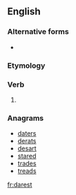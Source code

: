 {{also|därest}}
==English==

===Alternative forms===
* {{l|en|dar'st}} {{qualifier|obsolete}}

===Etymology===
{{suffix|dare|est|lang=en}}

===Verb===
{{head|en|verb form}}

# {{en-archaic second-person singular of|dare}}

===Anagrams===
* [[daters#English|daters]]
* [[derats#English|derats]]
* [[desart#English|desart]]
* [[stared#English|stared]]
* [[trades#English|trades]]
* [[treads#English|treads]]

[[fr:darest]]
